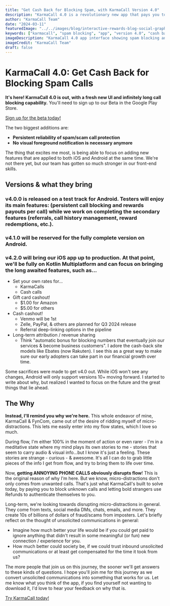 ```yaml
---
title: "Get Cash Back for Blocking Spam, with KarmaCall Version 4.0"
description: "KarmaCall 4.0 is a revolutionary new app that pays you to block spam calls. With its fresh new UI and infinitely long call blocking capability, KarmaCall 4.0 is the ultimate solution for protecting your privacy and earning cash back."
author: "KarmaCall Team"
date: "2024-03-11"
featuredImage: "../../images/blog/interactive-rewards-blog-social-graphic.jpg"
keywords: ["karmacall", "spam blocking", "app", "version 4.0", "cash back", "rewards", "call protection", "android", "ios", "beta", "flow state", "micro-distractions"]
imageDescription: "KarmaCall 4.0 app interface showing spam blocking and rewards"
imageCredit: "KarmaCall Team"
draft: false
---
```


# KarmaCall 4.0: Get Cash Back for Blocking Spam Calls

**It's here! KarmaCall 4.0 is out, with a fresh new UI and infinitely long call blocking capability.** You'll need to sign up to our Beta in the Google Play Store.

[Sign up for the beta today!](https://play.google.com/store/apps/details?id=com.fyncom.robocash)

The two biggest additions are:

* **Persistent reliability of spam/scam call protection**
* **No visual foreground notification is necessary anymore**

The thing that excites me most, is being able to focus on adding new features that are applied to both iOS and Android at the same time. We're not there yet, but our team has gotten so much stronger in our front-end skills.

## Versions & what they bring

### **v4.0.0 is released on a test track for Android. Testers will enjoy its main features:** (persistent call blocking and rewards payouts per call) while we work on completing the secondary features (referrals, call history management, reward redemptions, etc.).

### **v4.1.0 will be reserved for the fully complete version on Android.**

### **v4.2.0 will bring our iOS app up to production.** At that point, we'll be fully on Kotlin Multiplatform and can focus on bringing the long awaited features, such as...

* Set your own rates for...
    * KarmaCalls
    * Cash calls
* Gift card cashout!
    * $1.00 for Amazon
    * $5.00 for others
* Cash cashout!
    * Venmo will be 1st
    * Zelle, PayPal, & others are planned for Q3 2024 release
    * Referral deep-linking options in the pipeline
* Long-term attribution / revenue sharing
    *  Think "automatic bonus for blocking numbers that eventually join our services & become business customers". I adore the cash-back site models like Ebates (now Rakuten). I see this as a great way to make sure our early adopters can take part in our financial growth over time.

Some sacrifices were made to get v4.0 out. While iOS won't see any changes, Android will only support versions 10+ moving forward. I started to write about why, but realized I wanted to focus on the future and the great things that lie ahead.

## The Why

**Instead, I'll remind you why we're here.** This whole endeavor of mine, KarmaCall & FynCom, came out of the desire of ridding myself of micro-distractions. This lets me easily enter into my flow states, which I love so much.

During flow, I'm either 100% in the moment of action or even rarer - I'm in a meditative state where my mind plays its own stories to me - stories that seem to carry audio & visual info...but I know it's just a feeling. These stories are strange - curious - & awesome. It's all I can do to grab little pieces of the info I get from flow, and try to bring them to life over time.

Now, **getting ANNOYING PHONE CALLS obviously disrupts flow**! This is the original reason of why I'm here. But we know, micro-distractions don't only comes from unwanted calls. That's just what KarmaCall's built to solve today, by paying you to block unknown calls and letting bold strangers use Refunds to authenticate themselves to you. 

Long-term, we're looking towards disrupting micro-distractions in general. They come from texts, social media DMs, chats, emails, and more. They create 10s of billions of dollars of fraud/scams from imposters. Let's briefly reflect on the thought of unsolicited communications in general:

* Imagine how much better your life would be if you could get paid to ignore anything that didn't result in some meaningful (or fun) new connection / experience for you.
* How much better could society be, if we could trust inbound unsolicited communications or at least get compensated for the time it took from us?

The more people that join us on this journey, the sooner we'll get answers to these kinds of questions. I hope you'll join me for this journey as we convert unsolicited communications into something that works for us. Let me know what you think of the app, if you find yourself not wanting to download it, I'd love to hear your feedback on why that is.

[Try KarmaCall today!](https://play.google.com/store/apps/details?id=com.fyncom.robocash)